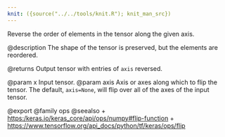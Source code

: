 ```yaml
---
knit: ({source("../../tools/knit.R"); knit_man_src})
---
```

Reverse the order of elements in the tensor along the given axis.

@description
The shape of the tensor is preserved, but the elements are reordered.

@returns
    Output tensor with entries of `axis` reversed.

@param x Input tensor.
@param axis Axis or axes along which to flip the tensor. The default,
    `axis=None`, will flip over all of the axes of the input tensor.

@export
@family ops
@seealso
+ <https:/keras.io/keras_core/api/ops/numpy#flip-function>
+ <https://www.tensorflow.org/api_docs/python/tf/keras/ops/flip>
